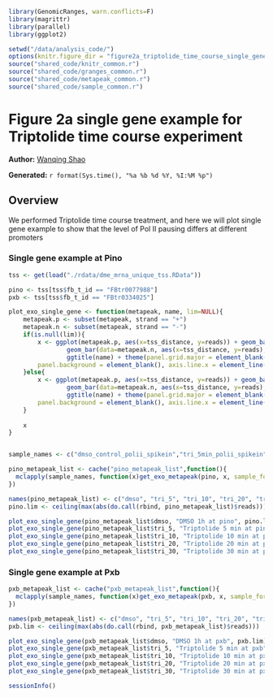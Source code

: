 ``` r
library(GenomicRanges, warn.conflicts=F)
library(magrittr)
library(parallel)
library(ggplot2)

setwd("/data/analysis_code/")
options(knitr.figure_dir = "figure2a_triptolide_time_course_single_gene_example")
source("shared_code/knitr_common.r")
source("shared_code/granges_common.r")
source("shared_code/metapeak_common.r")
source("shared_code/sample_common.r")
```

# Figure 2a single gene example for Triptolide time course experiment 

**Author:** [Wanqing Shao](mailto:was@stowers.org)

**Generated:** `r format(Sys.time(), "%a %b %d %Y, %I:%M %p")`

## Overview

We performed Triptolide time course treatment, and here we will plot single gene example to show that the level of Pol II pausing differs at different promoters

### Single gene example at Pino
```r
tss <- get(load("./rdata/dme_mrna_unique_tss.RData"))

pino <- tss[tss$fb_t_id == "FBtr0077988"]
pxb <- tss[tss$fb_t_id == "FBtr0334025"]

plot_exo_single_gene <- function(metapeak, name, lim=NULL){
    metapeak.p <- subset(metapeak, strand == "+")
    metapeak.n <- subset(metapeak, strand == "-")
    if(is.null(lim)){
        x <- ggplot(metapeak.p, aes(x=tss_distance, y=reads)) + geom_bar(fill="#B23F49", stat="identity") + 
                geom_bar(data=metapeak.n, aes(x=tss_distance, y=reads), fill="#045CA8", stat="identity") + 
                ggtitle(name) + theme(panel.grid.major = element_blank(), panel.grid.minor = element_blank(), 
        panel.background = element_blank(), axis.line.x = element_line(colour = "black"), axis.line.y = element_line(colour = "black")) + xlab("distance from TSS (bp)") + ylab("Reads per million")
    }else{
        x <- ggplot(metapeak.p, aes(x=tss_distance, y=reads)) + geom_bar(fill="#B23F49", stat="identity") + 
                geom_bar(data=metapeak.n, aes(x=tss_distance, y=reads), fill="#045CA8", stat="identity") + 
                ggtitle(name) + theme(panel.grid.major = element_blank(), panel.grid.minor = element_blank(), 
        panel.background = element_blank(), axis.line.x = element_line(colour = "black"), axis.line.y = element_line(colour = "black")) + xlab("distance from TSS (bp)") + ylab("Reads per million") + ylim(-1*lim, lim)
    }
    
    x
}


sample_names <- c("dmso_control_polii_spikein","tri_5min_polii_spikein","tri_10min_polii_spikein", "tri_20min_polii_spikein", "tri_30min_polii_spikein")

pino_metapeak_list <- cache("pino_metapeak_list",function(){
  mclapply(sample_names, function(x)get_exo_metapeak(pino, x, sample_format = "separate"), mc.cores=5)
})

names(pino_metapeak_list) <- c("dmso", "tri_5", "tri_10", "tri_20", "tri_30")
pino.lim <- ceiling(max(abs(do.call(rbind, pino_metapeak_list)$reads)))

plot_exo_single_gene(pino_metapeak_list$dmso, "DMSO 1h at pino", pino.lim)
plot_exo_single_gene(pino_metapeak_list$tri_5, "Triptolide 5 min at pino", pino.lim)
plot_exo_single_gene(pino_metapeak_list$tri_10, "Triptolide 10 min at pino", pino.lim)
plot_exo_single_gene(pino_metapeak_list$tri_20, "Triptolide 20 min at pino", pino.lim)
plot_exo_single_gene(pino_metapeak_list$tri_30, "Triptolide 30 min at pino", pino.lim)

```

### Single gene example at Pxb

```r
pxb_metapeak_list <- cache("pxb_metapeak_list",function(){
  mclapply(sample_names, function(x)get_exo_metapeak(pxb, x, sample_format = "separate"), mc.cores=5)
})

names(pxb_metapeak_list) <- c("dmso", "tri_5", "tri_10", "tri_20", "tri_30")
pxb.lim <- ceiling(max(abs(do.call(rbind, pxb_metapeak_list)$reads)))

plot_exo_single_gene(pxb_metapeak_list$dmso, "DMSO 1h at pxb", pxb.lim)
plot_exo_single_gene(pxb_metapeak_list$tri_5, "Triptolide 5 min at pxb", pxb.lim)
plot_exo_single_gene(pxb_metapeak_list$tri_10, "Triptolide 10 min at pxb", pxb.lim)
plot_exo_single_gene(pxb_metapeak_list$tri_20, "Triptolide 20 min at pxb", pxb.lim)
plot_exo_single_gene(pxb_metapeak_list$tri_30, "Triptolide 30 min at pxb", pxb.lim)
```

```r
sessionInfo()
```